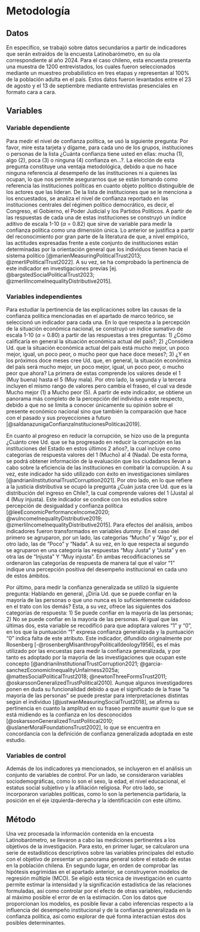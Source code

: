 # Metodología

## Datos

En específico, se trabajó sobre datos secundarios a partir de indicadores que serán extraídos de la encuesta Latinobarómetro, en su ola correspondiente al año 2024. Para el caso chileno, esta encuesta presenta una muestra de 1200 entrevistados, los cuales fueron seleccionados mediante un muestreo probabilístico en tres etapas y representan al 100% de la población adulta en el país. Estos datos fueron levantados entre el 23 de agosto y el 13 de septiembre mediante entrevistas presenciales en formato cara a cara.

## Variables

### Variable dependiente

Para medir el nivel de confianza política, se usó la  siguiente pregunta: Por favor, mire esta tarjeta y dígame, para cada uno de los grupos, instituciones o personas de la lista ¿Cuánta confianza tiene usted en ellas: mucha (1), algo (2), poca (3) o ninguna (4) confianza en...?. La elección de esta pregunta constituye una ventaja metodológica, debido a que no hace ninguna referencia al desempeño de las instituciones ni a quienes las ocupan, lo que nos permite asegurarnos que se están tomando como referencia las instituciones políticas en cuanto objeto político distinguible de los actores que las lideran. De la lista de instituciones que se le menciona a los encuestados, se analiza el nivel de confianza reportado en las instituciones centrales del régimen político democrático, es decir, el Congreso, el Gobierno, el Poder Judicial y los Partidos Políticos. A partir de las respuestas de cada una de estas instituciones se construyó un índice aditivo de escala 1-10 ($\alpha$ = 0.82) que sirve de variable para medir la confianza política como una dimensión única. Lo anterior se justifica a partir del reconocimiento por gran parte de la literatura de que, a nivel empírico, las actitudes expresadas frente a este conjunto de instituciones están determinadas por la orientación general que los individuos tienen hacia el sistema político [@marienMeasuringPoliticalTrust2013; @zmerliPoliticalTrust2022]. A su vez, se ha comprobado la pertinencia de este indicador en investigaciones previas [ej. @bargstedSocialPoliticalTrust2023; @zmerliIncomeInequalityDistributive2015].

### Variables independientes

Para estudiar la pertinencia de las explicaciones sobre las causas de la confianza política mencionadas en el apartado de marco teórico, se seleccionó un indicador para cada una. En lo que respecta a la percepción de la situación económica nacional, se construyó un índice sumativo de escala 1-10 ($\alpha$ = 0.80) a partir de las respuestas a tres preguntas: 1) ¿Cómo calificaría en general la situación económica actual del país?; 2) ¿Considera Ud. que la situación económica actual del país está mucho mejor, un poco mejor, igual, un poco peor, o mucho peor que hace doce meses?; 3) ¿Y en los próximos doce meses cree Ud. que, en general, la situación económica del país será mucho mejor, un poco mejor, igual, un poco peor, o mucho peor que ahora? La primera de estas comprende los valores desde el 1 (Muy buena) hasta el 5 (Muy mala). Por otro lado, la segunda y la tercera incluyen el mismo rango de valores pero cambia el fraseo, el cual va desde Mucho mejor (1) a Mucho peor (5). A partir de este indicador, se obtiene un panorama más completo de la percepción del individuo a este respecto, debido a que no se limita a conocer únicamente su opinión sobre el presente económico nacional sino que también la comparación que hace con el pasado y sus proyecciones a futuro [@saldanazunigaConfianzaInstitucionesPoliticas2019]. 

En cuanto al progreso en reducir la corrupción, se hizo uso de la pregunta ¿Cuánto cree Ud. que se ha progresado en reducir la corrupción en las instituciones del Estado en estos últimos 2 años?, la cual incluye como categorías de respuesta valores del 1 (Mucho) al 4 (Nada). De esta forma, se podrá obtener información de la evaluación que los ciudadanos llevan a cabo sobre la eficiencia de las instituciones en combatir la corrupción. A su vez, este indicador ha sido utilizado con éxito en investigaciones similares [@andrianiInstitutionalTrustCorruption2021]. Por otro lado, en lo que refiere a la justicia distributiva se ocupó la pregunta ¿Cuán justa cree Ud. que es la distribución del ingreso en Chile?, la cual comprende valores del 1 (Justa) al 4 (Muy injusta). Este indicador se condice con los estudios sobre percepción de desigualdad y confianza política [@leeEconomicPerformanceIncome2020; @wuIncomeInequalityDistributive2019; @zmerliIncomeInequalityDistributive2015]. Para efectos del análisis, ambos indicadores fueron transformados en variables *dummy*. En el caso del primero se agruparon, por un lado, las categorías "Mucho" y "Algo" y, por el otro lado, las de "Poco" y "Nada". A su vez, en lo que respecta al segundo se agruparon en una categoría las respuestas "Muy Justa" y "Justa" y en otra las de "Injusta" Y "Muy injusta". En ambas recodificaciones se ordenaron las categorías de respuesta de manera tal que el valor "1" indique una percepción positiva del desempeño institucional en cada uno de estos ámbitos.
	
Por último, para medir la confianza generalizada se utilizó la siguiente pregunta: Hablando en general, ¿Diría Ud. que se puede confiar en la mayoría de las personas o que uno nunca es lo suficientemente cuidadoso en el trato con los demás? Esta, a su vez, ofrece las siguientes dos categorías de respuesta: 1) Se puede confiar en la mayoría de las personas; 2) No se puede confiar en la mayoría de las personas. Al igual que las últimas dos, esta variable se recodificó para que adoptara valores "1" y "0", en los que la puntuación "1" expresa confianza generalizada y la puntuación "0" indica falta de este atributo. Este indicador, difundido originalmente por Rosenberg [-@rosenbergMisanthropyPoliticalIdeology1956], es el más utilizado por las encuestas para medir la confianza generalizada, y por tanto es adoptado por la mayoría de las investigaciones que ocupan este concepto [@andrianiInstitutionalTrustCorruption2021; @garcia-sanchezEconomicInequalityUnfairness2025a; @mattesSocialPoliticalTrust2018; @newtonThreeFormsTrust2011; @oskarssonGeneralizedTrustPolitical2010]. Aunque algunos investigadores ponen en duda su funcionalidad debido a que el significado de la frase “la mayoría de las personas” se puede prestar para interpretaciones distintas según el individuo [@justwanMeasuringSocialTrust2018], se afirma su pertinencia en cuanto la amplitud en su fraseo permite asumir que lo que se está midiendo es la confianza en los desconocidos [@oskarssonGeneralizedTrustPolitical2010; @uslanerMoralFoundationsTrust2002], lo que se encuentra en concordancia con la definición de confianza generalizada adoptada en este estudio.
	
### Variables de control

  Además de los indicadores ya mencionados, se incluyeron en el análisis un conjunto de variables de control. Por un lado, se consideraron variables sociodemográficas, como lo son el sexo, la edad, el nivel educacional, el estatus social subjetivo y la afiliación religiosa. Por otro lado, se incorporaron variables políticas, como lo son la pertenencia partidaria, la posición en el eje izquierda-derecha y la identificación con este último.

## Método

Una vez procesada la información contenida en la encuesta Latinobarómetro, se llevaron a cabo las mediciones pertinentes a los objetivos de la investigación. Para esto, en primer lugar, se calcularon una serie de estadísticos descriptivos sobre las variables principales del estudio con el objetivo de presentar un panorama general sobre el estado de estas en la población chilena. En segundo lugar, en orden de comprobar las hipótesis esgrimidas en el apartado anterior, se construyeron modelos de regresión múltiple (MCO). Se eligió esta técnica de investigación en cuanto permite estimar la intensidad y la significación estadística de las relaciones formuladas, así como controlar por el efecto de otras variables, reduciendo al máximo posible el error de en la estimación.  Con los datos que proporcionan los modelos, es posible llevar a cabo inferencias respecto a la influencia del desempeño institucional y de la confianza generalizada en la confianza política, así como explorar de qué forma interactúan estos dos posibles determinantes.
